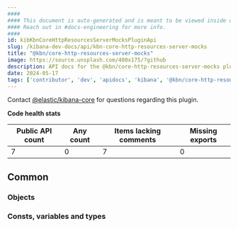 ```yaml
---
####
#### This document is auto-generated and is meant to be viewed inside our experimental, new docs system.
#### Reach out in #docs-engineering for more info.
####
id: kibKbnCoreHttpResourcesServerMocksPluginApi
slug: /kibana-dev-docs/api/kbn-core-http-resources-server-mocks
title: "@kbn/core-http-resources-server-mocks"
image: https://source.unsplash.com/400x175/?github
description: API docs for the @kbn/core-http-resources-server-mocks plugin
date: 2024-05-17
tags: ['contributor', 'dev', 'apidocs', 'kibana', '@kbn/core-http-resources-server-mocks']
---
```




Contact [@elastic/kibana-core](https://github.com/orgs/elastic/teams/kibana-core) for questions regarding this plugin.

**Code health stats**

| Public API count  | Any count | Items lacking comments | Missing exports |
|-------------------|-----------|------------------------|-----------------|
| 7 | 0 | 7 | 0 |

## Common

### Objects
<DocDefinitionList data={kbnCoreHttpResourcesServerMocksObj.common.objects}/>

### Consts, variables and types
<DocDefinitionList data={kbnCoreHttpResourcesServerMocksObj.common.misc}/>

